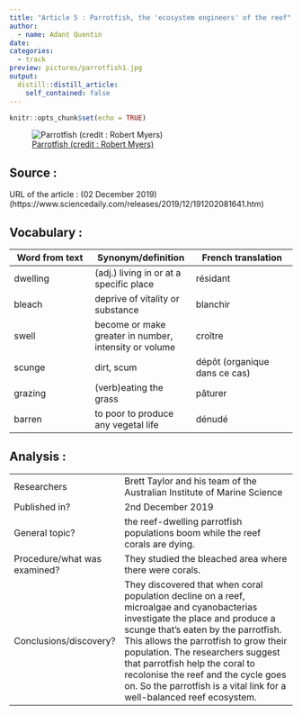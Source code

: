 ```yaml
---
title: "Article 5 : Parrotfish, the 'ecosystem engineers' of the reef"
author:
  - name: Adant Quentin
date: 
categories:
  - track
preview: pictures/parrotfish1.jpg
output:
  distill::distill_article:
    self_contained: false
---
```


```r
knitr::opts_chunk$set(echo = TRUE)
```


![[Parrotfish (credit : Robert Myers)](https://www.google.be/url?sa=i&url=https%3A%2F%2Fwww.iucn.org%2Fcontent%2Flatest-iucn-red-list-assessment-finds-parrotfish-and-surgeonfish-facing-heightened-risk&psig=AOvVaw35mxYojD5TQBPDPQJRTw98&ust=1576941230118000&source=images&cd=vfe&ved=0CAIQjRxqFwoTCPDI6YDCxOYCFQAAAAAdAAAAABAF)](pictures/parrotfish1.jpg)

## Source :

URL of the article : (02 December 2019)
(https://www.sciencedaily.com/releases/2019/12/191202081641.htm)

## Vocabulary :

| Word from text | Synonym/definition | French translation |
|----------------|--------------------|--------------------|
| dwelling | (adj.) living in or at a specific place | résidant |
| bleach | deprive of vitality or substance | blanchir |
| swell | become or make greater in number, intensity or volume | croître |
| scunge | dirt, scum | dépôt (organique dans ce cas) |
| grazing | (verb)eating the grass | pâturer |
| barren | to poor to produce any vegetal life | dénudé |


## Analysis :

|                              |                                                                     |
| ---------------------------- | ------------------------------------------------------------------- |
| Researchers                  | Brett Taylor and his team of the Australian Institute of Marine Science |
| Published in?                | 2nd December 2019 |
| General topic?               | the reef-dwelling parrotfish populations boom while the reef corals are dying. |
| Procedure/what was examined? | They studied the bleached area where there were corals. |
| Conclusions/discovery?       | They discovered that when coral population decline on a reef, microalgae and cyanobacterias investigate the place and produce a scunge that's eaten by the parrotfish. This allows the parrotfish to grow their population. The researchers suggest that parrotfish help the coral to recolonise the reef and the cycle goes on. So the parrotfish is a vital link for a well-balanced reef ecosystem. |




